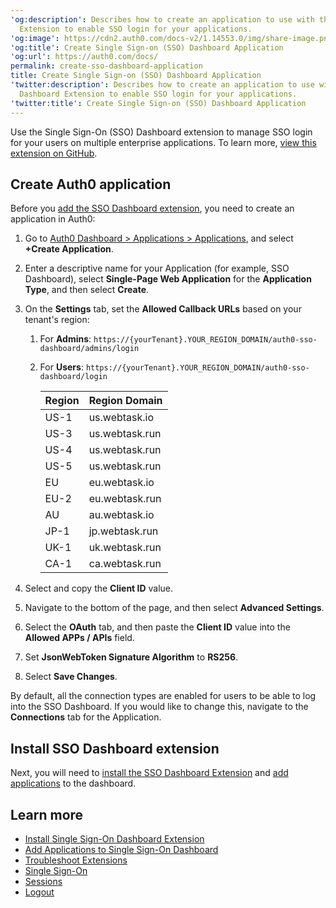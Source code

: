 ---
'og:description': Describes how to create an application to use with the SSO Dashboard
  Extension to enable SSO login for your applications.
'og:image': https://cdn2.auth0.com/docs-v2/1.14553.0/img/share-image.png
'og:title': Create Single Sign-on (SSO) Dashboard Application
'og:url': https://auth0.com/docs/
permalink: create-sso-dashboard-application
title: Create Single Sign-on (SSO) Dashboard Application
'twitter:description': Describes how to create an application to use with the SSO
  Dashboard Extension to enable SSO login for your applications.
'twitter:title': Create Single Sign-on (SSO) Dashboard Application
---
Use the <Tooltip tip="Single Sign-On (SSO): Service that, after a user logs into one applicaton, automatically logs that user in to other applications." cta="View Glossary" href="/docs/glossary?term=Single+Sign-On">Single Sign-On</Tooltip> (SSO) Dashboard extension to manage SSO login for your users on multiple enterprise applications. To learn more, [view this extension on GitHub](https://github.com/auth0-extensions/auth0-sso-dashboard-extension).

## Create Auth0 application

Before you [add the SSO Dashboard extension](/docs/customize/extensions/single-sign-on-dashboard-extension/install-sso-dashboard-extension), you need to create an application in Auth0:

1. Go to [Auth0 Dashboard > Applications > Applications](https://manage.auth0.com/#/applications), and select **+Create Application**.
2. Enter a descriptive name for your Application (for example, SSO Dashboard), select **Single-Page Web Application** for the **Application Type**, and then select **Create**.
3. On the **Settings** tab, set the **Allowed Callback URLs** based on your tenant's region:

   1. For **Admins**: `https://{yourTenant}.YOUR_REGION_DOMAIN/auth0-sso-dashboard/admins/login`
   2. For **Users**: `https://{yourTenant}.YOUR_REGION_DOMAIN/auth0-sso-dashboard/login`

      <table class="table"><thead>
      <tr>
      <th><strong>Region</strong></th>
      <th><strong>Region Domain</strong></th>
      </tr>
      </thead>
      <tbody>
      <tr>
      <td>US-1</td>
      <td>us.webtask.io</td>
      </tr>
      <tr>
      <td>US-3</td>
      <td>us.webtask.run</td>
      </tr>
      <tr>
      <td>US-4</td>
      <td>us.webtask.run</td>
      </tr>
      <tr>
      <td>US-5</td>
      <td>us.webtask.run</td>
      </tr>
      <tr>
      <td>EU</td>
      <td>eu.webtask.io</td>
      </tr>
      <tr>
      <td>EU-2</td>
      <td>eu.webtask.run</td>
      </tr>
      <tr>
      <td>AU</td>
      <td>au.webtask.io</td>
      </tr>
      <tr>
      <td>JP-1</td>
      <td>jp.webtask.run</td>
      </tr>
      <tr>
      <td>UK-1</td>
      <td>uk.webtask.run</td>
      </tr>
      <tr>
      <td>CA-1</td>
      <td>ca.webtask.run</td>
      </tr>
      </tbody>
      </table>
4. Select and copy the **Client ID** value.
5. Navigate to the bottom of the page, and then select **Advanced Settings**.
6. Select the **OAuth** tab, and then paste the **Client ID** value into the **Allowed APPs / APIs** field.
7. Set **JsonWebToken Signature Algorithm** to **RS256**.
8. Select **Save Changes**.

By default, all the connection types are enabled for users to be able to log into the SSO Dashboard. If you would like to change this, navigate to the **Connections** tab for the Application.

## Install SSO Dashboard extension

Next, you will need to [install the SSO Dashboard Extension](/docs/customize/extensions/single-sign-on-dashboard-extension/install-sso-dashboard-extension) and [add applications](/docs/customize/extensions/single-sign-on-dashboard-extension/add-applications-to-the-sso-dashboard) to the dashboard.

## Learn more

* [Install Single Sign-On Dashboard Extension](/docs/customize/extensions/single-sign-on-dashboard-extension/install-sso-dashboard-extension)
* [Add Applications to Single Sign-On Dashboard](/docs/customize/extensions/single-sign-on-dashboard-extension/add-applications-to-the-sso-dashboard)
* [Troubleshoot Extensions](/docs/troubleshoot/integration-extensibility-issues/troubleshoot-extensions)
* [Single Sign-On](/docs/authenticate/single-sign-on)
* [Sessions](/docs/manage-users/sessions)
* [Logout](/docs/authenticate/login/logout)